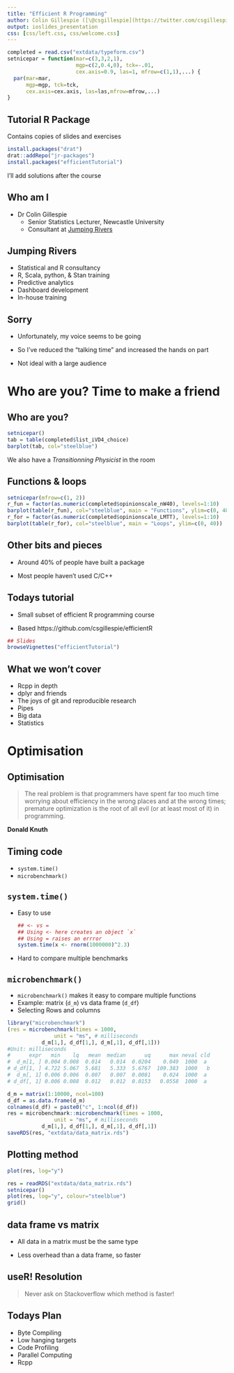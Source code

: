 ```yaml
---
title: "Efficient R Programming"
author: Colin Gillespie ([\@csgillespie](https://twitter.com/csgillespie))
output: ioslides_presentation
css: [css/left.css, css/welcome.css]
---
```

<!--
%\VignetteEngine{knitr::rmarkdown}
%\VignetteIndexEntry{Slides: Welcome}
-->

```r
completed = read.csv("extdata/typeform.csv")
setnicepar = function(mar=c(3,3,2,1), 
                      mgp=c(2,0.4,0), tck=-.01,
                      cex.axis=0.9, las=1, mfrow=c(1,1),...) {
  par(mar=mar, 
      mgp=mgp, tck=tck,
      cex.axis=cex.axis, las=las,mfrow=mfrow,...)
}
```

## Tutorial R Package

Contains copies of slides and exercises
```r
install.packages("drat")
drat::addRepo("jr-packages")
install.packages("efficientTutorial")
```

I'll add solutions after the course

## Who am I

  * Dr Colin Gillespie
    * Senior Statistics Lecturer, Newcastle University
    * Consultant at [Jumping Rivers](jumpingerivers.com)

## Jumping Rivers

  * Statistical and R consultancy
  * R, Scala, python, & Stan training
  * Predictive analytics
  * Dashboard development
  * In-house training
  
## Sorry

 * Unfortunately, my voice seems to be going
 
 * So I've reduced the "talking time" and increased the hands on part
 
 * Not ideal with a large audience
  
  
# Who are you? Time to make a friend

## Who are you?

```r
setnicepar()
tab = table(completed$list_iVD4_choice)
barplot(tab, col="steelblue")
```
We also have a _Transitionning Physicist_ in the room

## Functions & loops

```r
setnicepar(mfrow=c(1, 2))
r_fun = factor(as.numeric(completed$opinionscale_nW40), levels=1:10)
barplot(table(r_fun), col="steelblue", main = "Functions", ylim=c(0, 40))
r_for = factor(as.numeric(completed$opinionscale_LMTT), levels=1:10)
barplot(table(r_for), col="steelblue", main = "Loops", ylim=c(0, 40))
```


## Other bits and pieces

  * Around 40% of people have built a package

  * Most people haven't used C/C++

## Todays tutorial

  * Small subset of efficient R programming course
  
  * Based https://github.com/csgillespie/efficientR

```r
## Slides
browseVignettes("efficientTutorial")
```

## What we won't cover

 * Rcpp in depth
 * dplyr and friends
 * The joys of git and reproducible research
 * Pipes
 * Big data
 * Statistics

# Optimisation
## Optimisation

> The real problem is that programmers have spent far too much time worrying about
efficiency in the wrong places and at the wrong times; premature optimization is the
root of all evil (or at least most of it) in programming.

__Donald Knuth__


## Timing code

  * `system.time()`
  * `microbenchmark()`

##  `system.time()`

  * Easy to use

    ```r
    ## <- vs = 
    ## Using <- here creates an object `x`
    ## Using = raises an errror
    system.time(x <- rnorm(1000000)^2.3)
    ```

  * Hard to compare multiple benchmarks

##  `microbenchmark()`

 * `microbenchmark()` makes it easy to compare multiple functions
 * Example: matrix (`d_m`) vs data frame (`d_df`)
  * Selecting Rows and columns

```r
library("microbenchmark")
(res = microbenchmark(times = 1000, 
               unit = "ms", # milliseconds
           d_m[1,], d_df[1,], d_m[,1], d_df[,1]))
#Unit: milliseconds
#      expr   min    lq   mean  median      uq      max neval cld
#  d_m[1, ] 0.004 0.008  0.014   0.014  0.0204    0.049  1000  a 
# d_df[1, ] 4.722 5.067  5.681   5.333  5.6767  109.383  1000   b
#  d_m[, 1] 0.006 0.006  0.007   0.007  0.0081    0.024  1000  a 
# d_df[, 1] 0.006 0.008  0.012   0.012  0.0153   0.0558  1000  a 
```

```r
d_m = matrix(1:10000, ncol=100)
d_df = as.data.frame(d_m)
colnames(d_df) = paste0("c", 1:ncol(d_df))
res = microbenchmark::microbenchmark(times = 1000, 
               unit = "ms", # milliseconds
           d_m[1,], d_df[1,], d_m[,1], d_df[,1])
saveRDS(res, "extdata/data_matrix.rds")
```

## Plotting method

```r
plot(res, log="y")
```
```r
res = readRDS("extdata/data_matrix.rds")
setnicepar()
plot(res, log="y", colour="steelblue")
grid()
```

## data frame vs matrix

 * All data in a matrix must be the same type
 
 * Less overhead than a data frame, so faster


## useR! Resolution

> Never ask on Stackoverflow which method is faster!

## Todays Plan

  * Byte Compiling
  * Low hanging targets
  * Code Profiling
  * Parallel Computing
  * Rcpp











